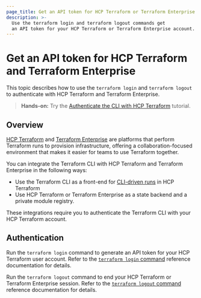 ```yaml
---
page_title: Get an API token for HCP Terraform or Terraform Enterprise  
description: >-
  Use the terraform login and terraform logout commands get
  an API token for your HCP Terraform or Terraform Enterprise account.
---
```


# Get an API token for HCP Terraform and Terraform Enterprise

This topic describes how to use the `terraform login` and `terraform logout` to authenticate with HCP Terraform and Terraform Enterprise.

> **Hands-on:** Try the [Authenticate the CLI with HCP Terraform](/terraform/tutorials/cloud/cloud-login?utm_source=WEBSITE&utm_medium=WEB_IO&utm_offer=ARTICLE_PAGE&utm_content=DOCS) tutorial.

## Overview

[HCP Terraform](https://cloud.hashicorp.com/products/terraform) and
[Terraform Enterprise](/terraform/enterprise) are platforms that perform
Terraform runs to provision infrastructure, offering a collaboration-focused
environment that makes it easier for teams to use Terraform together. 

You can integrate the Terraform CLI with HCP Terraform and Terraform Enterprise in the following ways: 

- Use the Terraform CLI as a front-end for [CLI-driven runs](/terraform/cloud-docs/run/cli) in HCP Terraform
- Use HCP Terraform or Terraform Enterprise as a state backend and a private module registry. 

These integrations require you to authenticate the Terraform CLI
with your HCP Terraform account.

## Authentication

Run the `terraform login` command to generate an API token for your HCP Terraform user account. Refer to the [`terraform login` command](/terraform/cli/commands/login) reference documentation for details.

Run the `terraform logout` command to end your HCP Terraform or Terraform Enterprise session. Refer to the [`terraform logout` command](/terraform/cli/commands/logout) reference documentation for details.
